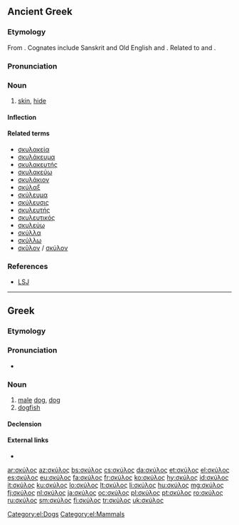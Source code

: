 ==Ancient Greek==

===Etymology===
From {{etyl|ine-pro|grc}} {{recons|(s)kewH-||to cover|lang=ine-pro}}. Cognates include Sanskrit {{term|sc=Deva|स्कुनाति|tr=skunāti||to cover|lang=sa}} and Old English {{term|sc=unicode|sceo|scēo|sky|lang=ang}} and {{term|scuwa||shade, darkness, protection|lang=ang}}. Related to {{term|sc=polytonic|σκῦτος|tr=skūtos||hide, leather|lang=grc}} and {{term|sc=polytonic|ἐπισκύνιον|tr=episkúnion||skin over the brows|lang=grc}}.

===Pronunciation===
{{grc-ipa-rows|s|kj|u'|l|o|s}}

===Noun===
{{grc-noun|[[σκύλεος]], [[σκύλους]]|n|third|skulos|σκυλος}}

# [[skin]], [[hide]]

====Inflection====
{{grc-decl-3rd-N-prx-con-εος|σκύλ|σκύλ|σκυλ}}

====Related terms====
* [[σκυλακεία]]
* [[σκυλάκευμα]]
* [[σκυλακευτής]]
* [[σκυλακεύω]]
* [[σκυλάκιον]]
* [[σκύλαξ]]
* [[σκύλευμα]]
* [[σκύλευσις]]
* [[σκυλευτής]]
* [[σκυλευτικός]]
* [[σκυλεύω]]
* [[σκύλλα]]
* [[σκύλλω]]
* [[σκῦλον]] / [[σκύλον]]

===References===
* [[w:LSJ|LSJ]]

----

==Greek==

===Etymology===
{{rfe}}

===Pronunciation===
* {{IPA|[ˈscilo̞s]|lang=el}}

===Noun===
{{el-noun|m|skýlos|σκύλοι|skýloi|sort=σκυλοσ|f=σκύλα|n=σκύλι}}

# [[male]] [[dog]], [[dog]]
# [[dogfish]]

====Declension====
{{el-nM-ος-οι-3a|σκύλ}}

====External links====
* {{pedialite|lang=el}}

[[Category:el:Dogs]]
[[Category:el:Mammals]]

[[ar:σκύλος]]
[[az:σκύλος]]
[[bs:σκύλος]]
[[cs:σκύλος]]
[[da:σκύλος]]
[[et:σκύλος]]
[[el:σκύλος]]
[[es:σκύλος]]
[[eu:σκύλος]]
[[fa:σκύλος]]
[[fr:σκύλος]]
[[ko:σκύλος]]
[[hy:σκύλος]]
[[id:σκύλος]]
[[it:σκύλος]]
[[ku:σκύλος]]
[[lo:σκύλος]]
[[lt:σκύλος]]
[[li:σκύλος]]
[[hu:σκύλος]]
[[mg:σκύλος]]
[[fj:σκύλος]]
[[nl:σκύλος]]
[[ja:σκύλος]]
[[oc:σκύλος]]
[[pl:σκύλος]]
[[pt:σκύλος]]
[[ro:σκύλος]]
[[ru:σκύλος]]
[[sm:σκύλος]]
[[fi:σκύλος]]
[[tr:σκύλος]]
[[uk:σκύλος]]